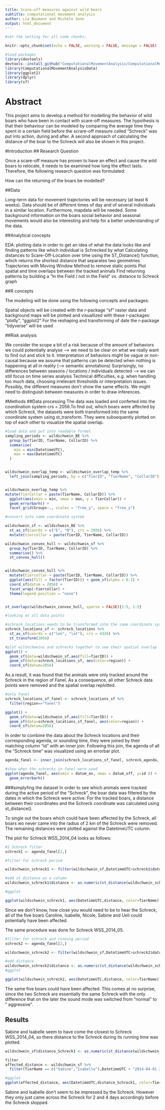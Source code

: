 ```yaml
---
title: Scare-off measures against wild boars 
subtitle: computational movement analysis
author: Lia Baumann and Michele Senn
output: html_document
---
```


```r

#set the setting for all code chunks:

knitr::opts_chunk$set(echo = FALSE, warning = FALSE, message = FALSE)
```

```r
#load packages
library(devtools)
devtools::install_github("ComputationalMovementAnalysis/ComputationalMovementAnalysisData")
library(ComputationalMovementAnalysisData)
library(ggplot2)
library(dplyr)
library(sf)
```

# Abstract

This project aims to develop a method for modelling the behavior of wild boars who have been in contact with scare-off measures. The hypothesis is that their behaviour can be modeled by comparing the average time they spent in a certain field before the scrare-off measure called "Schreck" was put into action, during and after. A second approach of calculating the distance of the boar to the Schreck will also be shown in this project.

#Introduction
## Research Question

Once a scare-off measure has proven to have an effect and cause the wild boars to relocate, it needs to be examined how long the effect lasts. Therefore, the following research question was formulated:

How can the returning of the boars be modelled?

##Data

Long-term data for movement trajectories will be necessary (at least 6 weeks).
Data should be of different times of day and of several individuals in a similar location.
Furthermore, mapdata will be needed.
Some background information on the boars social behavior and seasonal movements would also be interesting and help for a better understanding of the data.

##Analytical concepts

EDA: plotting data in order to get an idea of what the data looks like and finding patterns like which individual is Schrecked by what
Calculating distances to Scare-Off-Location over time using the ST_Distance() function, which returns the shortest distance that separates two geometries
Trajectories with Moving Window Method to remove static points
Plot spatial and time overlaps between the tracked animals
Find returning patterns by building a "In the Field / not in the Field" vs. distance to Schreck graph

##R concepts

The modeling will be done using the following concepts and packages:

Spatial objects will be created with the r-package "sf"
raster data and background maps will be plotted and visuallized with these r-packages: "plotly", "ggplot2"
For the reshaping and transforming of date the r-package "tidyverse" will be used

##Risk analysis

We consider the scope a bit of a risk because of the amount of behaviors we could potentially analyse --> we need to be clear on what we really want to find out and stick to it.
Interpretation of behaviors might be vague or non-causal because we assume that patterns can be detected when nothing is happening at all in reality (--> semantic annotations)
Surprisingly, no differences between seasons / locations / individuals detected --> we can still focus on time series analysis
Technical difficulties, e.g. when handling too much data, choosing irrelevant thresholds or interpretation issues.
Possibly, the different measures don't show the same effects. We might need to distinguish between measures in order to draw inferences.

#Methods
##Data processing
The data was loaded and conferted into the coordination system crs = 2056.To find out, which boars were affected by which Schreck, the datasets were both transformed into the same coordinate system using st_transform. They were subsequently plotted on top of each other to visualize the spatial overlap.
```r
#load data and put into readable format
sampling_periods <- wildschwein_BE %>%
  group_by(TierID, TierName, CollarID) %>%
  summarise(
    min = min(DatetimeUTC),
    max = max(DatetimeUTC)
  )


wildschwein_overlap_temp <- wildschwein_overlap_temp %>%
  left_join(sampling_periods, by = c("TierID", "TierName", "CollarID"))


wildschwein_overlap_temp %>%
mutate(TierCollar = paste(TierName, CollarID)) %>%
  ggplot(aes(xmin = min, xmax = max, y = TierCollar)) +
  geom_errorbarh() +
  facet_grid(Groups~., scales = "free_y", space = "free_y")

```

```r
#convert into same coordinate system

wildschwein_sf <- wildschwein_BE %>%
  st_as_sf(coords = c("E", "N"), crs = 2056) %>%
  mutate(tiercollar = paste(TierID, TierName, CollarID)) 

wildschwein_convex_hull <- wildschwein_sf %>%
  group_by(TierID, TierName, CollarID) %>%
  summarise() %>%
  st_convex_hull()


wildschwein_convex_hull %>%
  mutate(tiercollar = paste(TierID, TierName, CollarID)) %>%
  ggplot(aes(fill = factor(TierID))) + geom_sf(alpha = 0.1) +
  coord_sf(datum = 2056) +
  facet_wrap(~tiercollar) +
  theme(legend.position = "none")


st_overlaps(wildschwein_convex_hull, sparse = FALSE)[1:5, 1:5]
```

```r
#looking at all data points

#schreck_locations needs to be transformed into the same coordinate system
schreck_locations_sf <- schreck_locations %>%
  st_as_sf(coords = c("lon", "lat"), crs = 4326) %>%
  st_transform(2056)

#plot wildschweins and schrecks together to see their spatial overlap
ggplot() +
  geom_sf(data=wildschwein_sf,aes(fill=TierID)) +
  geom_sf(data=schreck_locations_sf, aes(color=region)) +
  coord_sf(datum=2056)
```
As a result, it was found that the animals were only tracked around the Schreck in the region of Fanel. As a consequence, all other Schreck data points were removed and the spatial overlap replotted.

```r
#only Fanel
schreck_locations_sf_fanel <- schreck_locations_sf %>%
  filter(region=="fanel")

ggplot() +
  geom_sf(data=wildschwein_sf,aes(fill=TierID)) +
  geom_sf(data=schreck_locations_sf_fanel, aes(color=region)) +
  coord_sf(datum=2056)
```

In order to combine the data about the Schreck locations and their corresponding agenda, or sounding time, they were joined by their matching column "id" with an inner join.
Following this join, the agenda of all the "Schreck time" was visualized using an errorbar plot.

```r
agenda_fanel <- inner_join(schreck_locations_sf_fanel, schreck_agenda, by="id")

#show when the schrecks in fanel were used
ggplot(agenda_fanel, aes(xmin = datum_on, xmax = datum_off, y=id )) +
  geom_errorbarh()
```

###simplyfing the dataset
In order to see which animals were tracked during the active period of the "Schreck", the boar data was filtered by the dates in which the Schreck were active.
For the tracked boars, a distance between their coordinates and the Schreck coordinate was calculated using st_distance().

To single out the boars which could have been affected by the Schreck, all boars wo never came into the radius of 2 km of the Schreck were removed. The remaining distances were plotted against the DatetimeUTC column.

The plot for Schreck WSS_2014_04 looks as follows:
```r
#1 Schreck filter
schreck1 <- agenda_fanel[1,]

#filter for Schreck period

wildschwein_schreck1 <- filter(wildschwein_sf,DatetimeUTC>schreck1$datum_on,DatetimeUTC<schreck1$datum_off)

#add st_distance as a column
wildschwein_schreck1$distance <- as.numeric(st_distance(wildschwein_schreck1,schreck1)[,1])

#ggplot

ggplot(wildschwein_schreck1, aes(DatetimeUTC,distance, color=TierName)) + geom_point() + labs(title="Distance of the affected boars to Schreck WSS_2014_04")
```
Since we don't know, how close you would need to be to hear the Schreck, all of the five boars Caroline, Isabelle, Nicole, Sabine and Ueli could potentially have been affected.

The same procedure was done for Schreck WSS_2014_05.

```r
#filter for schreck and running period
schreck2 <- agenda_fanel[2,]

wildschwein_schreck2 <- filter(wildschwein_sf,DatetimeUTC>schreck2$datum_on,DatetimeUTC<schreck2$datum_off)

#add distance
wildschwein_schreck2$distance <- as.numeric(st_distance(wildschwein_schreck2,schreck2)[,1])
#ggplot

ggplot(wildschwein_schreck2, aes(DatetimeUTC,distance, color=TierName)) + geom_point() + labs(title="Distance of the affected boars to Schreck WSS_2014_05")
```

The same five boars could have been affected. This comes at no surprise, since the two Schreck are essentially the same Schreck with the only difference that on the later the sound mode was switched from "normal" to " aggressive".

## Results

Sabine and Isabelle seem to have come the closest to Schreck WSS_2014_04, so there distance to the Schreck during its running time was plotted. 
```r

wildschwein_sf$distance_Schreck1 <- as.numeric(st_distance(wildschwein_sf,schreck1)[,1])

filter
affected_distance <- wildschwein_sf %>%
  filter(TierName == c("Sabine","Isabelle"),DatetimeUTC > "2014-04-01 21:01:14", DatetimeUTC < "2014-12-28 21:01:14")

#ggplot
ggplot(affected_distance, aes(DatetimeUTC,distance_Schreck1, color=TierName)) + geom_point() + labs(title="Distance of the affected boars to Schreck WSS_2014_04")
```
Sabine and Isabelle don't seem to be impressed by the Schreck. However they only just came across the Schreck for 2 and 4 days accordingly before the Schreck stopped.
